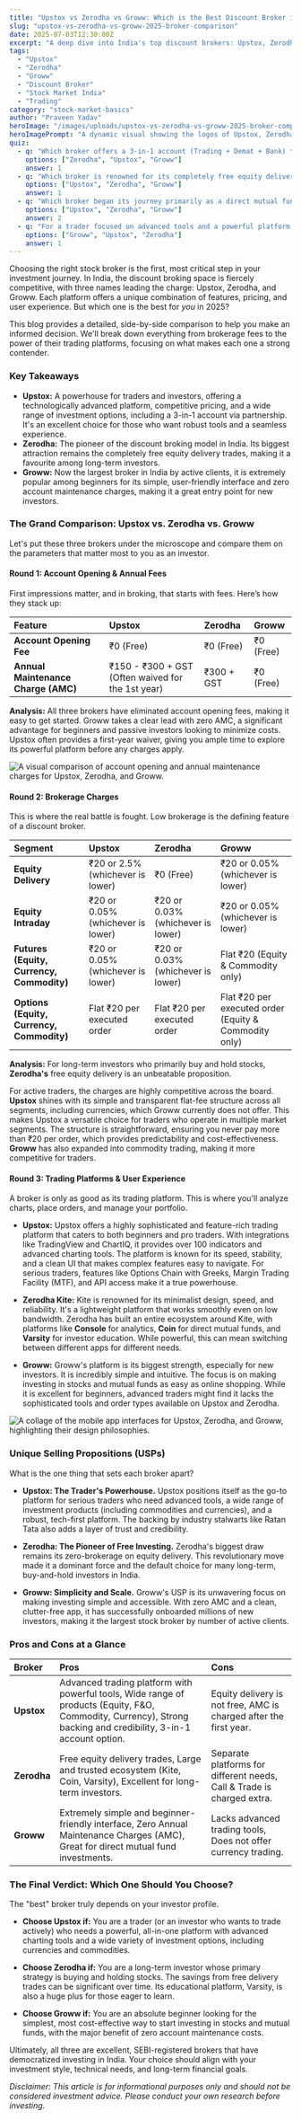 ```yaml
---
title: "Upstox vs Zerodha vs Groww: Which is the Best Discount Broker in India for 2025?"
slug: "upstox-vs-zerodha-vs-groww-2025-broker-comparison"
date: 2025-07-03T12:30:00Z
excerpt: "A deep dive into India's top discount brokers: Upstox, Zerodha, and Groww. We compare their fees, trading platforms, and unique features to help you choose the best fit for your investment journey in 2025."
tags:
  - "Upstox"
  - "Zerodha"
  - "Groww"
  - "Discount Broker"
  - "Stock Market India"
  - "Trading"
category: "stock-market-basics"
author: "Praveen Yadav"
heroImage: "/images/uploads/upstox-vs-zerodha-vs-groww-2025-broker-comparison/hero-image.jpg"
heroImagePrompt: "A dynamic visual showing the logos of Upstox, Zerodha, and Groww on a digital stock market graph, representing their competition in the Indian brokerage industry."
quiz:
  - q: "Which broker offers a 3-in-1 account (Trading + Demat + Bank) through a partnership?"
    options: ["Zerodha", "Upstox", "Groww"]
    answer: 1
  - q: "Which broker is renowned for its completely free equity delivery trades?"
    options: ["Upstox", "Zerodha", "Groww"]
    answer: 1
  - q: "Which broker began its journey primarily as a direct mutual fund platform?"
    options: ["Upstox", "Zerodha", "Groww"]
    answer: 2
  - q: "For a trader focused on advanced tools and a powerful platform, which broker is often highlighted?"
    options: ["Groww", "Upstox", "Zerodha"]
    answer: 1
---
```


Choosing the right stock broker is the first, most critical step in your investment journey. In India, the discount broking space is fiercely competitive, with three names leading the charge: Upstox, Zerodha, and Groww. Each platform offers a unique combination of features, pricing, and user experience. But which one is the best for *you* in 2025?

This blog provides a detailed, side-by-side comparison to help you make an informed decision. We'll break down everything from brokerage fees to the power of their trading platforms, focusing on what makes each one a strong contender.

### Key Takeaways

*   **Upstox:** A powerhouse for traders and investors, offering a technologically advanced platform, competitive pricing, and a wide range of investment options, including a 3-in-1 account via partnership. It's an excellent choice for those who want robust tools and a seamless experience.
*   **Zerodha:** The pioneer of the discount broking model in India. Its biggest attraction remains the completely free equity delivery trades, making it a favourite among long-term investors.
*   **Groww:** Now the largest broker in India by active clients, it is extremely popular among beginners for its simple, user-friendly interface and zero account maintenance charges, making it a great entry point for new investors.

### The Grand Comparison: Upstox vs. Zerodha vs. Groww

Let's put these three brokers under the microscope and compare them on the parameters that matter most to you as an investor.

#### Round 1: Account Opening & Annual Fees

First impressions matter, and in broking, that starts with fees. Here’s how they stack up:

| Feature                         | Upstox                               | Zerodha               | Groww      |
| :------------------------------ | :----------------------------------- | :-------------------- | :--------- |
| **Account Opening Fee**         | ₹0 (Free)                            | ₹0 (Free)             | ₹0 (Free)  |
| **Annual Maintenance Charge (AMC)** | ₹150 - ₹300 + GST (Often waived for the 1st year) | ₹300 + GST            | ₹0 (Free)  |

**Analysis:**
All three brokers have eliminated account opening fees, making it easy to get started. Groww takes a clear lead with zero AMC, a significant advantage for beginners and passive investors looking to minimize costs. Upstox often provides a first-year waiver, giving you ample time to explore its powerful platform before any charges apply.

![A visual comparison of account opening and annual maintenance charges for Upstox, Zerodha, and Groww.](/images/uploads/upstox-vs-zerodha-vs-groww-2025-broker-comparison/account-fees-comparison.png)

#### Round 2: Brokerage Charges

This is where the real battle is fought. Low brokerage is the defining feature of a discount broker.

| Segment                               | Upstox                               | Zerodha                               | Groww                                  |
| :------------------------------------ | :----------------------------------- | :------------------------------------ | :------------------------------------- |
| **Equity Delivery**                   | ₹20 or 2.5% (whichever is lower)     | ₹0 (Free)                             | ₹20 or 0.05% (whichever is lower)      |
| **Equity Intraday**                   | ₹20 or 0.05% (whichever is lower)    | ₹20 or 0.03% (whichever is lower)     | ₹20 or 0.05% (whichever is lower)      |
| **Futures (Equity, Currency, Commodity)** | ₹20 or 0.05% (whichever is lower)    | ₹20 or 0.03% (whichever is lower)     | Flat ₹20 (Equity & Commodity only)     |
| **Options (Equity, Currency, Commodity)** | Flat ₹20 per executed order          | Flat ₹20 per executed order           | Flat ₹20 per executed order (Equity & Commodity only) |

**Analysis:**
For long-term investors who primarily buy and hold stocks, **Zerodha's** free equity delivery is an unbeatable proposition.

For active traders, the charges are highly competitive across the board. **Upstox** shines with its simple and transparent flat-fee structure across all segments, including currencies, which Groww currently does not offer. This makes Upstox a versatile choice for traders who operate in multiple market segments. The structure is straightforward, ensuring you never pay more than ₹20 per order, which provides predictability and cost-effectiveness. **Groww** has also expanded into commodity trading, making it more competitive for traders.

#### Round 3: Trading Platforms & User Experience

A broker is only as good as its trading platform. This is where you'll analyze charts, place orders, and manage your portfolio.

*   **Upstox:** Upstox offers a highly sophisticated and feature-rich trading platform that caters to both beginners and pro traders. With integrations like TradingView and ChartIQ, it provides over 100 indicators and advanced charting tools. The platform is known for its speed, stability, and a clean UI that makes complex features easy to navigate. For serious traders, features like Options Chain with Greeks, Margin Trading Facility (MTF), and API access make it a true powerhouse.

*   **Zerodha Kite:** Kite is renowned for its minimalist design, speed, and reliability. It's a lightweight platform that works smoothly even on low bandwidth. Zerodha has built an entire ecosystem around Kite, with platforms like **Console** for analytics, **Coin** for direct mutual funds, and **Varsity** for investor education. While powerful, this can mean switching between different apps for different needs.

*   **Groww:** Groww's platform is its biggest strength, especially for new investors. It is incredibly simple and intuitive. The focus is on making investing in stocks and mutual funds as easy as online shopping. While it is excellent for beginners, advanced traders might find it lacks the sophisticated tools and order types available on Upstox and Zerodha.

![A collage of the mobile app interfaces for Upstox, Zerodha, and Groww, highlighting their design philosophies.](/images/uploads/upstox-vs-zerodha-vs-groww-2025-broker-comparison/platform-interface-collage.png)

### Unique Selling Propositions (USPs)

What is the one thing that sets each broker apart?

*   **Upstox: The Trader's Powerhouse.** Upstox positions itself as the go-to platform for serious traders who need advanced tools, a wide range of investment products (including commodities and currencies), and a robust, tech-first platform. The backing by industry stalwarts like Ratan Tata also adds a layer of trust and credibility.

*   **Zerodha: The Pioneer of Free Investing.** Zerodha's biggest draw remains its zero-brokerage on equity delivery. This revolutionary move made it a dominant force and the default choice for many long-term, buy-and-hold investors in India.

*   **Groww: Simplicity and Scale.** Groww's USP is its unwavering focus on making investing simple and accessible. With zero AMC and a clean, clutter-free app, it has successfully onboarded millions of new investors, making it the largest stock broker by number of active clients.

### Pros and Cons at a Glance

| Broker    | Pros                                                                                             | Cons                                                              |
| :-------- | :----------------------------------------------------------------------------------------------- | :---------------------------------------------------------------- |
| **Upstox**  | Advanced trading platform with powerful tools, Wide range of products (Equity, F&O, Commodity, Currency), Strong backing and credibility, 3-in-1 account option. | Equity delivery is not free, AMC is charged after the first year. |
| **Zerodha** | Free equity delivery trades, Large and trusted ecosystem (Kite, Coin, Varsity), Excellent for long-term investors. | Separate platforms for different needs, Call & Trade is charged extra. |
| **Groww**   | Extremely simple and beginner-friendly interface, Zero Annual Maintenance Charges (AMC), Great for direct mutual fund investments. | Lacks advanced trading tools, Does not offer currency trading.    |

### The Final Verdict: Which One Should You Choose?

The "best" broker truly depends on your investor profile.

*   **Choose Upstox if:** You are a trader (or an investor who wants to trade actively) who needs a powerful, all-in-one platform with advanced charting tools and a wide variety of investment options, including currencies and commodities.

*   **Choose Zerodha if:** You are a long-term investor whose primary strategy is buying and holding stocks. The savings from free delivery trades can be significant over time. Its educational platform, Varsity, is also a huge plus for those eager to learn.

*   **Choose Groww if:** You are an absolute beginner looking for the simplest, most cost-effective way to start investing in stocks and mutual funds, with the major benefit of zero account maintenance costs.

Ultimately, all three are excellent, SEBI-registered brokers that have democratized investing in India. Your choice should align with your investment style, technical needs, and long-term financial goals.

*Disclaimer: This article is for informational purposes only and should not be considered investment advice. Please conduct your own research before investing.*